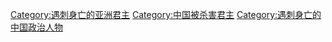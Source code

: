 [[Category:遇刺身亡的亚洲君主|Category:遇刺身亡的亚洲君主]]
[[Category:中国被杀害君主|Category:中国被杀害君主]]
[[Category:遇刺身亡的中国政治人物|Category:遇刺身亡的中国政治人物]]